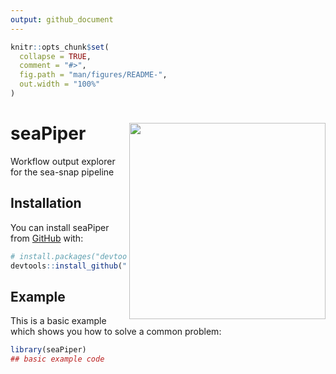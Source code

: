 ```yaml
---
output: github_document
---
```


<!-- README.md is generated from README.Rmd. Please edit that file -->

```r
knitr::opts_chunk$set(
  collapse = TRUE,
  comment = "#>",
  fig.path = "man/figures/README-",
  out.width = "100%"
)
```

# seaPiper <img src='man/figures/logo.png' align="right" height="314" />

Workflow output explorer for the sea-snap pipeline

<!-- badges: start -->
<!-- badges: end -->


## Installation

You can install seaPiper from [GitHub](https://github.com/) with:

``` r
# install.packages("devtools")
devtools::install_github("bihealth/seaPiper")
```
## Example

This is a basic example which shows you how to solve a common problem:

```r
library(seaPiper)
## basic example code
```

